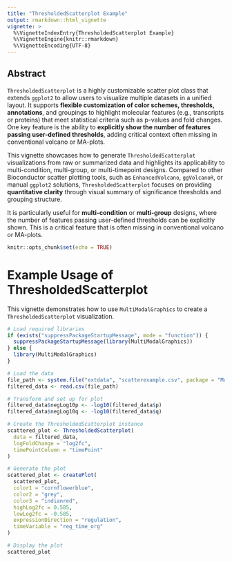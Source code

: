 ```yaml
---
title: "ThresholdedScatterplot Example"
output: rmarkdown::html_vignette
vignette: >
  %\VignetteIndexEntry{ThresholdedScatterplot Example}
  %\VignetteEngine{knitr::rmarkdown}
  %\VignetteEncoding{UTF-8}
---
```


## Abstract

`ThresholdedScatterplot` is a highly customizable scatter plot class that extends `ggplot2` to allow users to visualize multiple datasets in a unified layout. It supports **flexible customization of color schemes, thresholds, annotations**, and groupings to highlight molecular features (e.g., transcripts or proteins) that meet statistical criteria such as p-values and fold changes. One key feature is the ability to **explicitly show the number of features passing user-defined thresholds**, adding critical context often missing in conventional volcano or MA-plots.

This vignette showcases how to generate `ThresholdedScatterplot` visualizations from raw or summarized data and highlights its applicability to multi-condition, multi-group, or multi-timepoint designs. Compared to other Bioconductor scatter plotting tools, such as `EnhancedVolcano`, `ggVolcanoR`, or manual `ggplot2` solutions, `ThresholdedScatterplot` focuses on providing **quantitative clarity** through visual summary of significance thresholds and grouping structure.

It is particularly useful for **multi-condition** or **multi-group** designs, where the number of features passing user-defined thresholds can be explicitly shown. This is a critical feature that is often missing in conventional volcano or MA-plots.

```r
knitr::opts_chunk$set(echo = TRUE)
```

# Example Usage of ThresholdedScatterplot

This vignette demonstrates how to use `MultiModalGraphics` to create a `ThresholdedScatterplot` visualization.

```r
# Load required libraries
if (exists("suppressPackageStartupMessage", mode = "function")) {
  suppressPackageStartupMessage(library(MultiModalGraphics))
} else {
  library(MultiModalGraphics)
}

# Load the data
file_path <- system.file("extdata", "scatterexample.csv", package = "MultiModalGraphics")
filtered_data <- read.csv(file_path)

# Transform and set up for plot
filtered_data$negLog10p <- -log10(filtered_data$p)
filtered_data$negLog10q <- -log10(filtered_data$q)

# Create the ThresholdedScatterplot instance
scattered_plot <- ThresholdedScatterplot(
  data = filtered_data,
  logFoldChange = "log2fc",
  timePointColumn = "timePoint"
)

# Generate the plot
scattered_plot <- createPlot(
  scattered_plot,
  color1 = "cornflowerblue",
  color2 = "grey",
  color3 = "indianred",
  highLog2fc = 0.585,
  lowLog2fc = -0.585,
  expressionDirection = "regulation",
  timeVariable = "reg_time_org"
)

# Display the plot
scattered_plot
```
